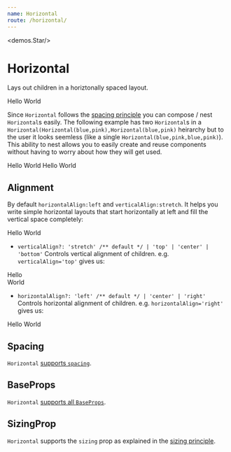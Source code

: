 ```yaml
---
name: Horizontal
route: /horizontal/
---
```



<demos.Star/>

# Horizontal 

Lays out children in a horiztonally spaced layout.

<Playground>
  <Horizontal>
    <Flex style={{backgroundColor: "lightskyblue"}}>Hello</Flex>
    <Flex style={{backgroundColor: "lightpink"}}>World</Flex>
  </Horizontal>
</Playground>

Since `Horizontal` follows the [spacing principle][principle-spacing] you can compose / nest `Horizontal`s easily. The following example has two `Horizontal`s in a `Horizontal(Horizontal(blue,pink),Horizontal(blue,pink)` heirarchy but to the user it looks seemless (like a single `Horizontal(blue,pink,blue,pink)`). This ability to nest allows you to easily create and reuse components without having to worry about how they will get used.

<Playground>
  <Horizontal>
    <Horizontal sizing="flex">
      <Flex style={{backgroundColor: "lightskyblue"}}>Hello</Flex>
      <Flex style={{backgroundColor: "lightpink"}}>World</Flex>
    </Horizontal>
    <Horizontal sizing="flex">
      <Flex style={{backgroundColor: "lightskyblue"}}>Hello</Flex>
      <Flex style={{backgroundColor: "lightpink"}}>World</Flex>
    </Horizontal>
  </Horizontal>
</Playground>

## Alignment
By default `horizontalAlign:left` and `verticalAlign:stretch`. It helps you write simple horizontal layouts that start horizontally at left and fill the vertical space completely: 

<Playground>
  <Horizontal height={60}>
    <Content verticalAlign="center" style={{backgroundColor: "lightskyblue"}}>Hello</Content>
    <Content verticalAlign="center" style={{backgroundColor: "lightpink"}}>World</Content>
  </Horizontal>
</Playground>

* `verticalAlign?: 'stretch' /** default */ | 'top' | 'center' | 'bottom'` Controls vertical alignment of children. e.g. `verticalAlign='top'` gives us:

<Playground>
  <Horizontal verticalAlign='top' height={60}>
    <div style={{backgroundColor: "lightskyblue"}}>Hello</div>
    <div style={{backgroundColor: "lightpink"}}>World</div>
  </Horizontal>
</Playground>

* `horizontalAlign?: 'left' /** default */ | 'center' | 'right'` Controls horizontal alignment of children. e.g. `horizontalAlign='right'` gives us:

<Playground>
  <Horizontal horizontalAlign='right' height={60}>
    <Content verticalAlign="center" style={{backgroundColor: "lightskyblue"}}>Hello</Content>
    <Content verticalAlign="center" style={{backgroundColor: "lightpink"}}>World</Content>
  </Horizontal>
</Playground>

## Spacing

`Horizontal` [supports `spacing`][common-types].

## BaseProps

`Horizontal` [supports all `BaseProps`][common-types].

## SizingProp

`Horizontal` supports the `sizing` prop as explained in the [sizing principle][principle-sizing].

[common-types]:../common-types/
[principle-spacing]:../principle-spacing/
[principle-sizing]:../principle-sizing/
